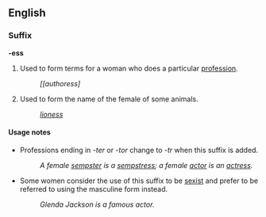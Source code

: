 ==English==
===Suffix===
'''-ess'''

#Used to form terms for a woman who does a particular [[profession]].
#:''[[authoress]''
#Used to form the name of the female of some animals.
#:''[[lioness]]''

====Usage notes====
*Professions ending in ''-ter'' or ''-tor'' change to ''-tr'' when this suffix is added.
*:''A female [[sempster]] is a [[sempstress]]; a female [[actor]] is an [[actress]].''
*Some women consider the use of this suffix to be [[sexist]] and prefer to be referred to using the masculine form instead.
*:''Glenda Jackson is a famous actor.''